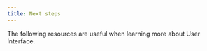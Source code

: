 ```yaml
---
title: Next steps
---
```



The following resources are useful when learning more about User Interface.

<BoxLink
  title="UI programming"
  Icon={Brush01Icon}
  description="Learn more about background image, using SVG, styling buttons, and so on."
  href="/ui-programming/image-background/"
/>

<BoxLink
  title="UI component libraries"
  Icon={TableIcon}
  description="Learn about different UI libraries available in Expo and React Native ecosystem."
  href="/ui-programming/user-interface-libraries/"
/>

<BoxLink
  title="Using TypeScript"
  Icon={Settings02Icon}
  description="An in-depth guide on configuring an Expo project with TypeScript."
  href="/guides/typescript/"
/>
